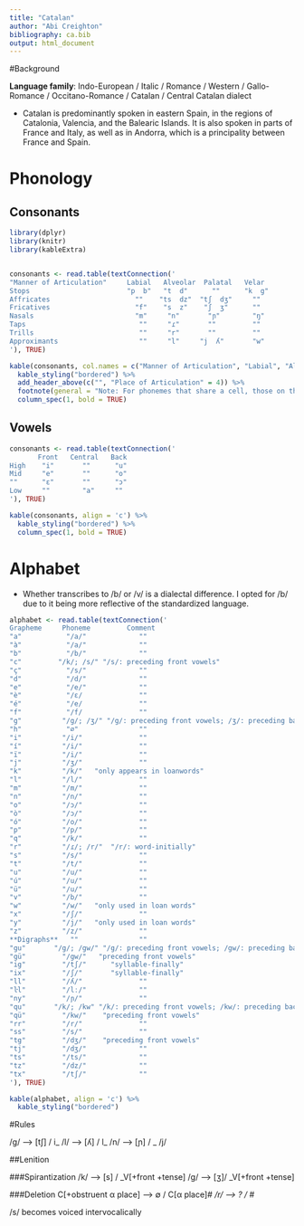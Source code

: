 ---
title: "Catalan"
author: "Abi Creighton"
bibliography: ca.bib
output: html_document
---
#Background

**Language family**: Indo-European / Italic / Romance / Western / Gallo-Romance / Occitano-Romance / Catalan / Central Catalan dialect

* Catalan is predominantly spoken in eastern Spain, in the regions of Catalonia, Valencia, and the Balearic Islands. It is also spoken in parts of France and Italy, as well as in Andorra, which is a principality between France and Spain.

# Phonology

## Consonants

```{r echo=FALSE, message=FALSE, warning=FALSE, results = 'asis'}

library(dplyr)
library(knitr)
library(kableExtra)


consonants <- read.table(textConnection('
"Manner of Articulation"     Labial   Alveolar  Palatal   Velar
Stops                        "p  b"   "t  d"      ""      "k  g"
Affricates                     ""    "ts  dz"  "tʃ  dʒ"     ""
Fricatives                     "f"    "s  z"    "ʃ  ʒ"      ""
Nasals                         "m"     "n"       "ɲ"        "ŋ"
Taps                            ""     "ɾ"       ""         ""
Trills                          ""     "r"       ""         ""
Approximants                    ""     "l"     "j  ʎ"       "w"
'), TRUE)

kable(consonants, col.names = c("Manner of Articulation", "Labial", "Alveolar", "Palatal", "Velar"), align = 'c') %>%
  kable_styling("bordered") %>%
  add_header_above(c("", "Place of Articulation" = 4)) %>%
  footnote(general = "Note: For phonemes that share a cell, those on the left are unaspirated and those on the right are aspirated; both palatal approximants are voiced.", general_title = "") %>%
  column_spec(1, bold = TRUE)
```

## Vowels

```{r echo=FALSE, message=FALSE, warning=FALSE, results = 'asis'}
consonants <- read.table(textConnection('
       Front   Central   Back
High    "i"       ""      "u"
Mid     "e"       ""      "o"
""      "ɛ"       ""      "ɔ"
Low     ""        "a"     ""
'), TRUE)

kable(consonants, align = 'c') %>%
  kable_styling("bordered") %>%
  column_spec(1, bold = TRUE)
```

# Alphabet

* Whether <v> transcribes to /b/ or /v/ is a dialectal difference. I opted for /b/ due to it being more reflective of the standardized language.

```{r echo=FALSE, message=FALSE, warning=FALSE, results = 'asis'}

alphabet <- read.table(textConnection('
Grapheme     Phoneme         Comment
"a"           "/a/"             ""
"à"           "/a/"             ""
"b"           "/b/"             ""
"c"         "/k/; /s/" "/s/: preceding front vowels"
"ç"           "/s/"             ""
"d"           "/d/"             ""
"e"           "/e/"             ""
"è"           "/ɛ/              ""
"é"           "/e/              ""
"f"           "/f/              ""
"g"          "/g/; /ʒ/" "/g/: preceding front vowels; /ʒ/: preceding back vowels"
"h"           "∅"               ""
"i"          "/i/"              ""
"í"          "/i/"              ""
"ï"          "/i/"              ""
"j"          "/ʒ/"              ""
"k"          "/k/"   "only appears in loanwords"
"l"          "/l/"              ""
"m"          "/m/"              ""
"n"          "/n/"              ""
"o"          "/ɔ/"              ""
"ò"          "/ɔ/"              ""
"ó"          "/o/"              ""
"p"          "/p/"              ""
"q"          "/k/"              ""
"r"          "/ɾ/; /r/"  "/r/: word-initially"
"s"          "/s/"              ""
"t"          "/t/"              ""
"u"          "/u/"              ""
"ú"          "/u/"              ""
"ü"          "/u/"              ""
"v"          "/b/"              ""
"w"          "/w/"   "only used in loan words"
"x"          "/ʃ/"              ""
"y"          "/j/"   "only used in loan words"
"z"          "/z/"              ""
**Digraphs**   ""               ""
"gu"       "/g/; /gw/" "/g/: preceding front vowels; /gw/: preceding back vowels"
"gü"         "/gw/"   "preceding front vowels"
"ig"         "/tʃ/"      "syllable-finally"
"ix"         "/ʃ/"       "syllable-finally"
"ll"         "/ʎ/"              ""
"ŀl"         "/lː/"             ""
"ny"         "/ɲ/"              ""
"qu"       "/k/; /kw" "/k/: preceding front vowels; /kw/: preceding back vowels"
"qü"         "/kw/"    "preceding front vowels"
"rr"         "/r/"              ""
"ss"         "/s/"              ""
"tg"         "/dʒ/"    "preceding front vowels"
"tj"         "/dʒ/"             ""
"ts"         "/ts/"             ""
"tz"         "/dz/"             ""
"tx"         "/tʃ/"             ""
'), TRUE)

kable(alphabet, align = 'c') %>%
  kable_styling("bordered")
```

#Rules

/g/ --> [tʃ] / i_
/l/ --> [ʎ] / l_
/n/ --> [ɲ] / _ /j/

##Lenition

###Spirantization
/k/ --> [s] / _V[+front +tense]
/g/ --> [ʒ]/ _V[+front +tense]

###Deletion
C[+obstruent α place] --> ∅ / C[α place]_#
/r/ --> ? / _#

/s/ becomes voiced intervocalically

